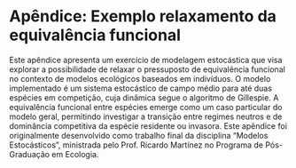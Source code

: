 # Apêndice: Exemplo relaxamento da equivalência funcional  {-#EquivaFunc}

Este apêndice apresenta um exercício de modelagem estocástica que visa explorar a possibilidade de relaxar o pressuposto de equivalência funcional no contexto de modelos ecológicos baseados em indivíduos. O modelo implementado é um sistema estocástico de campo médio para até duas espécies em competição, cuja dinâmica segue o algoritmo de Gillespie. A equivalência funcional entre espécies emerge como um caso particular do modelo geral, permitindo investigar a transição entre regimes neutros e de dominância competitiva da espécie residente ou invasora. Este apêndice foi originalmente desenvolvido como trabalho final da disciplina “Modelos Estocásticos”, ministrada pelo Prof. Ricardo Martínez no Programa de Pós-Graduação em Ecologia.